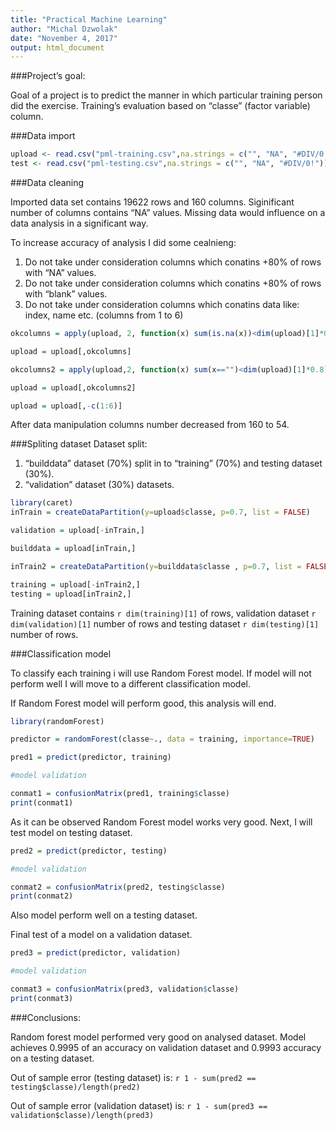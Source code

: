 ```yaml
---
title: "Practical Machine Learning"
author: "Michal Dzwolak"
date: "November 4, 2017"
output: html_document
---
```

###Project's goal:

Goal of a project is to predict the manner in which particular training person did the exercise. Training's evaluation based on "classe" (factor variable) column.  

###Data import
```r
upload <- read.csv("pml-training.csv",na.strings = c("", "NA", "#DIV/0!"))
test <- read.csv("pml-testing.csv",na.strings = c("", "NA", "#DIV/0!"))
```

###Data cleaning

Imported data set contains 19622 rows and 160 columns. Siginificant number of columns contains "NA" values. Missing data would influence on a data analysis in a significant way. 

To increase accuracy of analysis I did some cealnieng:

1. Do not take under consideration columns which conatins +80% of rows with "NA" values.
2. Do not take under consideration columns which conatins +80% of rows with "blank" values.
3. Do not take under consideration columns which conatins data like: index, name etc. (columns from 1 to 6)

```r
okcolumns = apply(upload, 2, function(x) sum(is.na(x))<dim(upload)[1]*0.8)

upload = upload[,okcolumns]

okcolumns2 = apply(upload,2, function(x) sum(x=="")<dim(upload)[1]*0.8)

upload = upload[,okcolumns2]

upload = upload[,-c(1:6)]
```

After data manipulation columns number decreased from 160 to 54.

###Spliting dataset 
Dataset split: 

1. "builddata" dataset (70%) split in to "training" (70%) and testing dataset (30%).
2. "validation" dataset (30%) datasets. 

```r
library(caret)
inTrain = createDataPartition(y=upload$classe, p=0.7, list = FALSE)

validation = upload[-inTrain,]

builddata = upload[inTrain,]

inTrain2 = createDataPartition(y=builddata$classe , p=0.7, list = FALSE)

training = upload[-inTrain2,]
testing = upload[inTrain2,]

```

Training dataset contains `r dim(training)[1]` of rows, validation dataset `r dim(validation)[1]` number of rows and testing dataset `r dim(testing)[1]` number of rows.

###Classification model

To classify each training i will use Random Forest model. If model will not perform well I will move to a different classification model. 

If Random Forest model will perform good, this analysis will end.

```r
library(randomForest)

predictor = randomForest(classe~., data = training, importance=TRUE) 

pred1 = predict(predictor, training)

#model validation

conmat1 = confusionMatrix(pred1, training$classe)
print(conmat1)
```

As it can be observed Random Forest model works very good. Next, I will test model on testing dataset. 
```r
pred2 = predict(predictor, testing)

#model validation

conmat2 = confusionMatrix(pred2, testing$classe)
print(conmat2)
```
Also model perform well on a testing dataset. 

Final test of a model on a validation dataset.
```r
pred3 = predict(predictor, validation)

#model validation

conmat3 = confusionMatrix(pred3, validation$classe)
print(conmat3)

```

###Conclusions:

Random forest model performed very good on analysed dataset. Model achieves 0.9995 of an accuracy on validation dataset and 0.9993 accuracy on a testing dataset. 

Out of sample error (testing dataset) is: `r 1 - sum(pred2 == testing$classe)/length(pred2)`

Out of sample error (validation dataset) is: `r 1 - sum(pred3 == validation$classe)/length(pred3)` 
